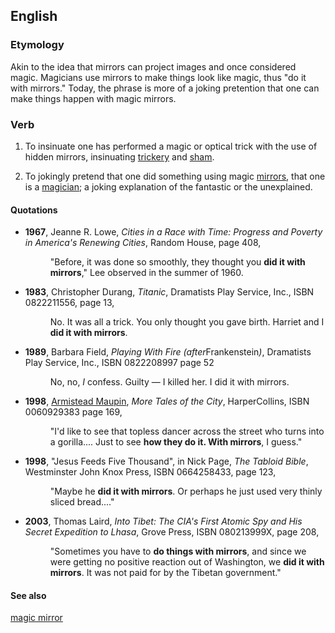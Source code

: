 ==English==

===Etymology===
Akin to the idea that mirrors can project images and once considered magic. Magicians use mirrors to make things look like magic, thus "do it with mirrors." Today, the phrase is more of a joking pretention that one can make things happen with magic mirrors. 

===Verb===
{{en-verb|does something with mirrors|doing something with mirrors|did something with mirrors|done something with mirrors|inf=to [[do]] (something) [[with]] [[mirrors]]}}
#{{transitive}} {{idiom}} To insinuate one has performed a magic or optical trick with the use of hidden mirrors, insinuating [[trickery]] and [[sham]]. 
# {{transitive}} {{idiom}} To jokingly pretend that one did something using magic [[mirrors]], that one is a [[magician]]; a joking explanation of the fantastic or the unexplained. 

====Quotations====
*'''1967''', Jeanne R. Lowe, ''Cities in a Race with Time: Progress and Poverty in America's Renewing Cities'', Random House, page 408,<!--unconfirmed ---- just bgc on-results-page view -->
*:"Before, it was done so smoothly, they thought you '''did it with mirrors'''," Lee observed in the summer of 1960.
*'''1983''', Christopher Durang, ''Titanic'', Dramatists Play Service, Inc., ISBN 0822211556, page 13,
*:No. It was all a trick. You only thought you gave birth. Harriet and I '''did it with mirrors'''.
*'''1989''', Barbara Field, ''Playing With Fire (after ''Frankenstein'')'', Dramatists Play Service, Inc., ISBN 0822208997 page 52
*:No, no, ''I'' confess. Guilty — I killed her. I did it with mirrors.
*'''1998''', [[w:Armistead Maupin|Armistead Maupin]], ''More Tales of the City'', HarperCollins, ISBN 0060929383 page 169,
*:"I'd like to see that topless dancer across the street who turns into a gorilla.... Just to see '''how they do it. With mirrors''', I guess."
*'''1998''', "Jesus Feeds Five Thousand", in Nick Page, ''The Tabloid Bible'', Westminster John Knox Press, ISBN 0664258433, page 123,
*:"Maybe he '''did it with mirrors'''. Or perhaps he just used very thinly sliced bread...."
*'''2003''', Thomas Laird, ''Into Tibet: The CIA's First Atomic Spy and His Secret Expedition to Lhasa'', Grove Press, ISBN 080213999X, page 208,
*:"Sometimes you have to '''do things with mirrors''', and since we were getting no positive reaction out of Washington, we '''did it with mirrors'''. It was not paid for by the Tibetan government."

====See also====
[[magic mirror]]